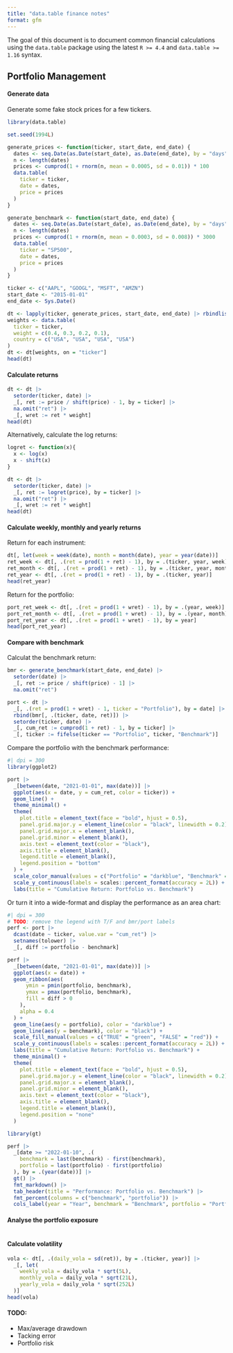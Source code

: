 ```yaml
---
title: "data.table finance notes"
format: gfm
---
```


The goal of this document is to document common financial calculations using
the `data.table` package using the latest `R >= 4.4` and `data.table >= 1.16` syntax.

## Portfolio Management

#### Generate data

Generate some fake stock prices for a few tickers.

```r
library(data.table)

set.seed(1994L)

generate_prices <- function(ticker, start_date, end_date) {
  dates <- seq.Date(as.Date(start_date), as.Date(end_date), by = "days")
  n <- length(dates)
  prices <- cumprod(1 + rnorm(n, mean = 0.0005, sd = 0.01)) * 100
  data.table(
    ticker = ticker,
    date = dates,
    price = prices
  )
}

generate_benchmark <- function(start_date, end_date) {
  dates <- seq.Date(as.Date(start_date), as.Date(end_date), by = "days")
  n <- length(dates)
  prices <- cumprod(1 + rnorm(n, mean = 0.0003, sd = 0.008)) * 3000
  data.table(
    ticker = "SP500",
    date = dates,
    price = prices
  )
}

ticker <- c("AAPL", "GOOGL", "MSFT", "AMZN")
start_date <- "2015-01-01"
end_date <- Sys.Date()

dt <- lapply(ticker, generate_prices, start_date, end_date) |> rbindlist()
weights <- data.table(
  ticker = ticker,
  weight = c(0.4, 0.3, 0.2, 0.1),
  country = c("USA", "USA", "USA", "USA")
)
dt <- dt[weights, on = "ticker"]
head(dt)
```

#### Calculate returns

```r
dt <- dt |>
  setorder(ticker, date) |>
  _[, ret := price / shift(price) - 1, by = ticker] |>
  na.omit("ret") |>
  _[, wret := ret * weight]
head(dt)
```

Alternatively, calculate the log returns:

```r
logret <- function(x){
  x <- log(x)
  x - shift(x)
}

dt <- dt |>
  setorder(ticker, date) |>
  _[, ret := logret(price), by = ticker] |>
  na.omit("ret") |>
  _[, wret := ret * weight]
head(dt)
```

#### Calculate weekly, monthly and yearly returns

Return for each instrument:

```r
dt[, let(week = week(date), month = month(date), year = year(date))]
ret_week <- dt[, .(ret = prod(1 + ret) - 1), by = .(ticker, year, week)]
ret_month <- dt[, .(ret = prod(1 + ret) - 1), by = .(ticker, year, month)]
ret_year <- dt[, .(ret = prod(1 + ret) - 1), by = .(ticker, year)]
head(ret_year)
```

Return for the portfolio:

```r
port_ret_week <- dt[, .(ret = prod(1 + wret) - 1), by = .(year, week)]
port_ret_month <- dt[, .(ret = prod(1 + wret) - 1), by = .(year, month)]
port_ret_year <- dt[, .(ret = prod(1 + wret) - 1), by = year]
head(port_ret_year)
```
#### Compare with benchmark

Calculat the benchmark return:

```r
bmr <- generate_benchmark(start_date, end_date) |>
  setorder(date) |>
  _[, ret := price / shift(price) - 1] |>
  na.omit("ret")

port <- dt |>
  _[, .(ret = prod(1 + wret) - 1, ticker = "Portfolio"), by = date] |>
  rbind(bmr[, .(ticker, date, ret)]) |>
  setorder(ticker, date) |>
  _[, cum_ret := cumprod(1 + ret) - 1, by = ticker] |>
  _[, ticker := fifelse(ticker == "Portfolio", ticker, "Benchmark")]
```

Compare the portfolio with the benchmark performance:

```r
#| dpi = 300
library(ggplot2)

port |>
  _[between(date, "2021-01-01", max(date))] |>
  ggplot(aes(x = date, y = cum_ret, color = ticker)) +
  geom_line() +
  theme_minimal() +
  theme(
    plot.title = element_text(face = "bold", hjust = 0.5),
    panel.grid.major.y = element_line(color = "black", linewidth = 0.2),
    panel.grid.major.x = element_blank(),
    panel.grid.minor = element_blank(),
    axis.text = element_text(color = "black"),
    axis.title = element_blank(),
    legend.title = element_blank(),
    legend.position = "bottom"
  ) +
  scale_color_manual(values = c("Portfolio" = "darkblue", "Benchmark" = "black")) +
  scale_y_continuous(labels = scales::percent_format(accuracy = 2L)) +
  labs(title = "Cumulative Return: Portfolio vs. Benchmark")
```

Or turn it into a wide-format and display the performance as an area chart:

```r
#| dpi = 300
# TODO: remove the legend with T/F and bmr/port labels
perf <- port |>
  dcast(date ~ ticker, value.var = "cum_ret") |>
  setnames(tolower) |>
  _[, diff := portfolio - benchmark]

perf |>
  _[between(date, "2021-01-01", max(date))] |>
  ggplot(aes(x = date)) +
  geom_ribbon(aes(
      ymin = pmin(portfolio, benchmark),
      ymax = pmax(portfolio, benchmark),
      fill = diff > 0
    ),
    alpha = 0.4
  ) +
  geom_line(aes(y = portfolio), color = "darkblue") +
  geom_line(aes(y = benchmark), color = "black") +
  scale_fill_manual(values = c("TRUE" = "green", "FALSE" = "red")) +
  scale_y_continuous(labels = scales::percent_format(accuracy = 2L)) +
  labs(title = "Cumulative Return: Portfolio vs. Benchmark") +
  theme_minimal() +
  theme(
    plot.title = element_text(face = "bold", hjust = 0.5),
    panel.grid.major.y = element_line(color = "black", linewidth = 0.2),
    panel.grid.major.x = element_blank(),
    panel.grid.minor = element_blank(),
    axis.text = element_text(color = "black"),
    axis.title = element_blank(),
    legend.title = element_blank(),
    legend.position = "none"
  )
```

```r
library(gt)

perf |>
  _[date >= "2022-01-10", .(
    benchmark = last(benchmark) - first(benchmark),
    portfolio = last(portfolio) - first(portfolio)
  ), by = .(year(date))] |>
  gt() |>
  fmt_markdown() |>
  tab_header(title = "Performance: Portfolio vs. Benchmark") |>
  fmt_percent(columns = c("benchmark", "portfolio")) |>
  cols_label(year = "Year", benchmark = "Benchmark", portfolio = "Portfolio")
```

#### Analyse the portfolio exposure

```r
```

#### Calculate volatility

```r
vola <- dt[, .(daily_vola = sd(ret)), by = .(ticker, year)] |>
  _[, let(
    weekly_vola = daily_vola * sqrt(5L),
    monthly_vola = daily_vola * sqrt(21L),
    yearly_vola = daily_vola * sqrt(252L)
  )]
head(vola)
```

#### TODO:

- Max/average drawdown
- Tacking error
- Portfolio risk
